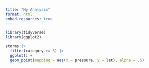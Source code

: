 ```yaml
---
title: "My Analysis"
format: html
embed-resources: true
---
```


```r
library(tidyverse)
library(ggplot2)

storms |>
  filter(category >= 3) |>
  ggplot() +
  geom_point(mapping = aes(x = pressure, y = lat), alpha = .5)

```